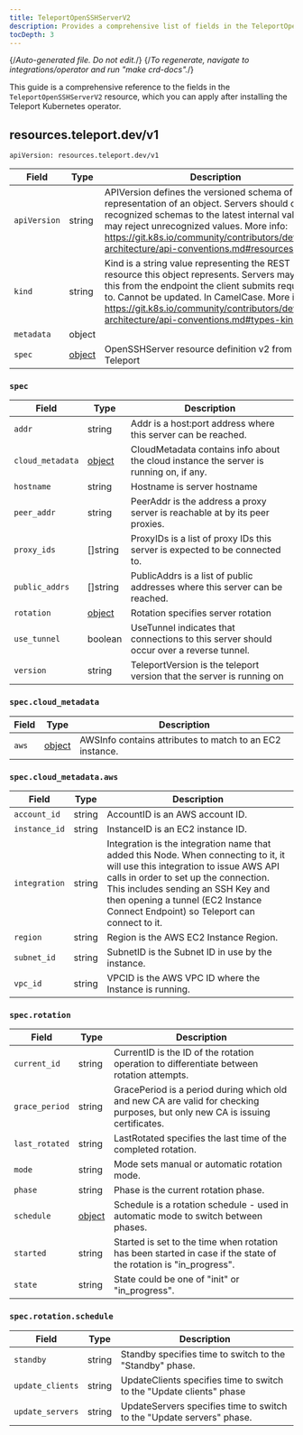 ```yaml
---
title: TeleportOpenSSHServerV2
description: Provides a comprehensive list of fields in the TeleportOpenSSHServerV2 resource available through the Teleport Kubernetes operator
tocDepth: 3
---
```


{/*Auto-generated file. Do not edit.*/}
{/*To regenerate, navigate to integrations/operator and run "make crd-docs".*/}

This guide is a comprehensive reference to the fields in the `TeleportOpenSSHServerV2`
resource, which you can apply after installing the Teleport Kubernetes operator.


## resources.teleport.dev/v1

`apiVersion: resources.teleport.dev/v1`

|Field|Type|Description|
|---|---|---|
|`apiVersion`|string|APIVersion defines the versioned schema of this representation of an object. Servers should convert recognized schemas to the latest internal value, and may reject unrecognized values. More info: https://git.k8s.io/community/contributors/devel/sig-architecture/api-conventions.md#resources|
|`kind`|string|Kind is a string value representing the REST resource this object represents. Servers may infer this from the endpoint the client submits requests to. Cannot be updated. In CamelCase. More info: https://git.k8s.io/community/contributors/devel/sig-architecture/api-conventions.md#types-kinds|
|`metadata`|object||
|`spec`|[object](#spec)|OpenSSHServer resource definition v2 from Teleport|

### `spec`

|Field|Type|Description|
|---|---|---|
|`addr`|string|Addr is a host:port address where this server can be reached.|
|`cloud_metadata`|[object](#speccloud_metadata)|CloudMetadata contains info about the cloud instance the server is running on, if any.|
|`hostname`|string|Hostname is server hostname|
|`peer_addr`|string|PeerAddr is the address a proxy server is reachable at by its peer proxies.|
|`proxy_ids`|[]string|ProxyIDs is a list of proxy IDs this server is expected to be connected to.|
|`public_addrs`|[]string|PublicAddrs is a list of public addresses where this server can be reached.|
|`rotation`|[object](#specrotation)|Rotation specifies server rotation|
|`use_tunnel`|boolean|UseTunnel indicates that connections to this server should occur over a reverse tunnel.|
|`version`|string|TeleportVersion is the teleport version that the server is running on|

### `spec.cloud_metadata`

|Field|Type|Description|
|---|---|---|
|`aws`|[object](#speccloud_metadataaws)|AWSInfo contains attributes to match to an EC2 instance.|

### `spec.cloud_metadata.aws`

|Field|Type|Description|
|---|---|---|
|`account_id`|string|AccountID is an AWS account ID.|
|`instance_id`|string|InstanceID is an EC2 instance ID.|
|`integration`|string|Integration is the integration name that added this Node. When connecting to it, it will use this integration to issue AWS API calls in order to set up the connection. This includes sending an SSH Key and then opening a tunnel (EC2 Instance Connect Endpoint) so Teleport can connect to it.|
|`region`|string|Region is the AWS EC2 Instance Region.|
|`subnet_id`|string|SubnetID is the Subnet ID in use by the instance.|
|`vpc_id`|string|VPCID is the AWS VPC ID where the Instance is running.|

### `spec.rotation`

|Field|Type|Description|
|---|---|---|
|`current_id`|string|CurrentID is the ID of the rotation operation to differentiate between rotation attempts.|
|`grace_period`|string|GracePeriod is a period during which old and new CA are valid for checking purposes, but only new CA is issuing certificates.|
|`last_rotated`|string|LastRotated specifies the last time of the completed rotation.|
|`mode`|string|Mode sets manual or automatic rotation mode.|
|`phase`|string|Phase is the current rotation phase.|
|`schedule`|[object](#specrotationschedule)|Schedule is a rotation schedule - used in automatic mode to switch between phases.|
|`started`|string|Started is set to the time when rotation has been started in case if the state of the rotation is "in_progress".|
|`state`|string|State could be one of "init" or "in_progress".|

### `spec.rotation.schedule`

|Field|Type|Description|
|---|---|---|
|`standby`|string|Standby specifies time to switch to the "Standby" phase.|
|`update_clients`|string|UpdateClients specifies time to switch to the "Update clients" phase|
|`update_servers`|string|UpdateServers specifies time to switch to the "Update servers" phase.|

